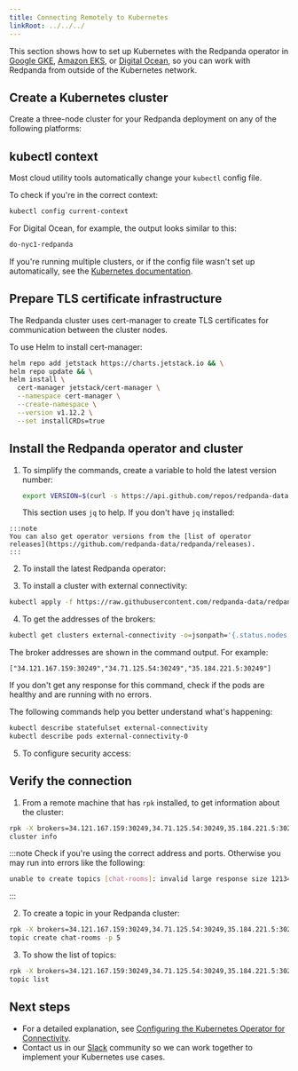 ```yaml
---
title: Connecting Remotely to Kubernetes
linkRoot: ../../../
---
```


<head>
    <meta name="title" content="Connecting remotely to Kubernetes | Redpanda Docs"/>
    <meta name="description" content="How to connect to Kubernetes remotely."/>
    <link rel="canonical" href="https://docs.redpanda.com/docs/reference/redpanda-operator/kubernetes-external-connect/" />
</head>


<DeprecationNote frontmatter={frontMatter}/>

This section shows how to set up Kubernetes with the Redpanda operator in
[Google GKE](https://cloud.google.com/kubernetes-engine), [Amazon EKS](https://aws.amazon.com/eks), or [Digital Ocean](https://cloud.digitalocean.com/),
so you can work with Redpanda from outside of the Kubernetes network.

## Create a Kubernetes cluster

Create a three-node cluster for your Redpanda deployment on any of the following platforms:


<!--
[tabs]
=====
AWS EKS::
+
--
Use the https://docs.aws.amazon.com/eks/latest/userguide/getting-started-eksctl.html[EKS Getting Started] guide to set up EKS.
  When you finish, you have `eksctl` installed, so that you can create and delete clusters in EKS.

To create a cluster:

[,bash]
----
  eksctl create cluster \
  --name redpanda \
  --nodegroup-name standard-workers \
  --node-type m5.xlarge \
  --nodes 3 \
  --nodes-min 1 \
  --nodes-max 4
----

The process takes about 10-15 minutes to finish.

--
Google GKE::
+
--
Complete the "Before You Begin" steps described in https://cloud.google.com/kubernetes-engine/docs/quickstart[Google Kubernetes Engine Quickstart].

To create a cluster:

[,bash]
----
  gcloud container clusters create redpanda --machine-type e2-standard-4 --cluster-version 1.21 && \
  gcloud container clusters get-credentials redpanda
----

:::note
You may need to specify a `--region`, `--zone`, or `--project` in this command.
:::

--
Digital Ocean::
+
--
Set up your https://docs.digitalocean.com/products/getting-started/[Digital Ocean account], and install https://docs.digitalocean.com/reference/doctl/how-to/install/[`doctl`].

Remember to set up your https://docs.digitalocean.com/reference/api/create-personal-access-token/[personal access token]. For information, see the https://github.com/digitalocean/Kubernetes-Starter-Kit-Developers/blob/main/01-setup-DOKS/README.md[Digital Ocean setup docs].

To create a cluster:

[,bash]
----
  doctl kubernetes cluster create redpanda --wait --size s-4vcpu-8gb
----

--
=====
-->

## kubectl context
Most cloud utility tools automatically change your `kubectl` config file.   

To check if you're in the correct context:

```bash
kubectl config current-context
```

For Digital Ocean, for example, the output looks similar to this:

```bash
do-nyc1-redpanda
```
   
If you're running multiple clusters, or if the config file wasn't set up automatically, see the [Kubernetes documentation](https://kubernetes.io/docs/tasks/access-application-cluster/configure-access-multiple-clusters/).

## Prepare TLS certificate infrastructure

The Redpanda cluster uses cert-manager to create TLS certificates for communication between the cluster nodes.

To use Helm to install cert-manager:

  ```bash
  helm repo add jetstack https://charts.jetstack.io && \
  helm repo update && \
  helm install \
    cert-manager jetstack/cert-manager \
    --namespace cert-manager \
    --create-namespace \
    --version v1.12.2 \
    --set installCRDs=true
  ```

## Install the Redpanda operator and cluster

1. To simplify the commands, create a variable to hold the latest version number:

    ```bash
    export VERSION=$(curl -s https://api.github.com/repos/redpanda-data/redpanda/releases/latest | jq -r .tag_name)
    ```

    This section uses `jq` to help. If you don't have `jq` installed:   
    
<!--
[tabs]
=====
apt::
+
--
`bash
    sudo apt-get update && \
    sudo apt-get install jq
   `

--
brew::
+
--
`bash
    brew install jq
   `

--
=====
-->

    :::note
    You can also get operator versions from the [list of operator releases](https://github.com/redpanda-data/redpanda/releases).   
    :::

2. To install the latest Redpanda operator:

  
<!--
[tabs]
=====
bash::
+
--
`+bash
    kubectl apply -k https://github.com/redpanda-data/redpanda/src/go/k8s/config/crd?ref=$VERSION && \
    helm repo add vectorized https://charts.vectorized.io/ && \
    helm repo update && \
    helm install \
      --namespace redpanda-system \
      --create-namespace redpanda-operator \
      --version $VERSION \
      vectorized/redpanda-operator
   +`

--
zsh::
+
--
`+bash
    noglob kubectl apply -k https://github.com/redpanda-data/redpanda/src/go/k8s/config/crd?ref=$VERSION && \
    helm repo add vectorized https://charts.vectorized.io/ && \
    helm repo update && \
    helm install \
      --namespace redpanda-system \
      --create-namespace redpanda-operator \
      --version $VERSION \
      vectorized/redpanda-operator
   +`

--
=====
-->

3. To install a cluster with external connectivity:

  ```bash
  kubectl apply -f https://raw.githubusercontent.com/redpanda-data/redpanda/$VERSION/src/go/k8s/config/samples/external_connectivity.yaml
  ```

4. To get the addresses of the brokers:

  ```bash
  kubectl get clusters external-connectivity -o=jsonpath='{.status.nodes.external}'
  ```

  The broker addresses are shown in the command output. For example:

  `["34.121.167.159:30249","34.71.125.54:30249","35.184.221.5:30249"]`

  If you don't get any response for this command, check if the pods are healthy and are running with no errors. 

  The following commands help you better understand what's happening:

  ```bash
  kubectl describe statefulset external-connectivity
  kubectl describe pods external-connectivity-0
  ```

5. To configure security access:

  
<!--
[tabs]
=====
AWS EKS::
+
--
When you run `eksctl`, it automatically creates a lot of resources for you (dedicated VPC, new Security Group, and others). Because of that, you have to enter your security configurations and open the ports that external-connectivity uses in order to follow the next steps. The easiest way to do that is to:

....
a. Get the ports that you need to open with the command you ran in the previous step.

b. Go to your Security Group configurations and check the newly created rule for your cluster.

c. Open TCP traffic to the ports.

For more information, see the [AWS guide for configuring VPCs and Security Groups](https://docs.aws.amazon.com/vpc/latest/userguide/VPC_SecurityGroups.html).
....

--
Google GKE::
+
--
For GKE, open the firewall for access to the cluster:

....
a. To get the port number on which Redpanda is listening:

```bash
kubectl get service external-connectivity-external -o=jsonpath='{.spec.ports[0].nodePort}'
```

The port is shown in the command output.

b.  To create a firewall rule that allows traffic to Redpanda on that port:

```bash
gcloud compute firewall-rules create redpanda-nodeport --allow tcp:<port_number>
```

The port that Redpanda is listening on is shown in the command output; for example: `30249`.
....

--
Digital Ocean::
+
--
For Digital Ocean, there's no need for additional configurations.

--
=====
-->

## Verify the connection

1. From a remote machine that has `rpk` installed, to get information about the cluster:

  ```bash
  rpk -X brokers=34.121.167.159:30249,34.71.125.54:30249,35.184.221.5:30249 \
  cluster info
  ```

  :::note
  Check if you're using the correct address and ports. Otherwise you may run into errors like the following:
  
  ```bash
  unable to create topics [chat-rooms]: invalid large response size 1213486160 > limit 104857600
  ```
  :::

2. To create a topic in your Redpanda cluster:

  ```bash
  rpk -X brokers=34.121.167.159:30249,34.71.125.54:30249,35.184.221.5:30249 \
  topic create chat-rooms -p 5
  ```

3. To show the list of topics: 

  ```bash
  rpk -X brokers=34.121.167.159:30249,34.71.125.54:30249,35.184.221.5:30249 \
  topic list
  ```

## Next steps

- For a detailed explanation, see [Configuring the Kubernetes Operator for Connectivity](../kubernetes-connectivity).
- Contact us in our <a href="https://redpanda.com/slack">Slack</a> community so we can work together to implement your Kubernetes use cases.
